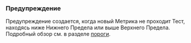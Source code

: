### Предупреждение
Предупреждение создается, когда новый Метрика не проходит Тест, находясь ниже Нижнего Предела или выше Верхнего Предела. Подробный обзор см. в разделе [пороги](/ru/docs/explanation/thresholds/).
